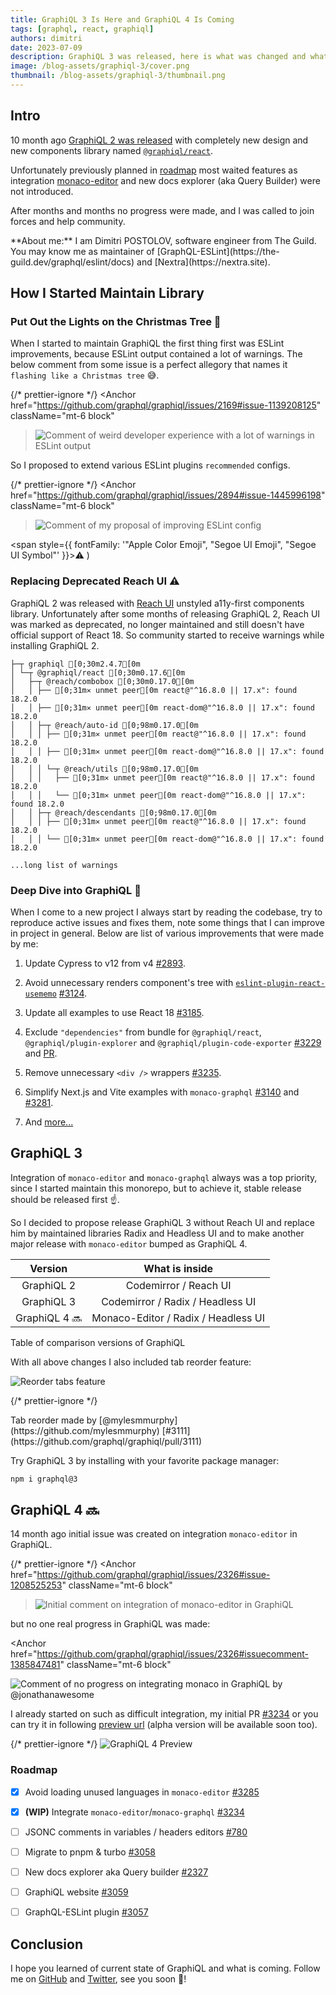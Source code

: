 ```yaml
---
title: GraphiQL 3 Is Here and GraphiQL 4 Is Coming
tags: [graphql, react, graphiql]
authors: dimitri
date: 2023-07-09
description: GraphiQL 3 was released, here is what was changed and what's will be in GraphiQL 4.
image: /blog-assets/graphiql-3/cover.png
thumbnail: /blog-assets/graphiql-3/thumbnail.png
---
```



## Intro

10 month ago
[GraphiQL 2 was released](https://github.com/graphql/graphiql/releases/tag/graphiql%402.0.0) with
completely new design and new components library named
[`@graphiql/react`](https://github.com/graphql/graphiql/tree/main/packages/graphiql-react).

Unfortunately previously planned in [roadmap](https://github.com/graphql/graphiql/issues/2328) most
waited features as integration [monaco-editor](https://github.com/microsoft/monaco-editor) and new
docs explorer (aka Query Builder) were not introduced.

After months and months no progress were made, and I was called to join forces and help community.

<Callout type="info">
  **About me:** I am Dimitri POSTOLOV, software engineer from The Guild. You may know me as
  maintainer of [GraphQL-ESLint](https://the-guild.dev/graphql/eslint/docs) and
  [Nextra](https://nextra.site).
</Callout>

## How I Started Maintain Library

### Put Out the Lights on the Christmas Tree 🎄

When I started to maintain GraphiQL the first thing first was ESLint improvements, because ESLint
output contained a lot of warnings. The below comment from some issue is a perfect allegory that
names it `flashing like a Christmas tree` 😅.

{/* prettier-ignore */}
<Anchor
  href="https://github.com/graphql/graphiql/issues/2169#issue-1139208125" className="mt-6 block"
>![Comment of weird developer experience with a lot of warnings in ESLint
  output](./img_1.png)</Anchor>

So I proposed to extend various ESLint plugins `recommended` configs.

{/* prettier-ignore */}
<Anchor
  href="https://github.com/graphql/graphiql/issues/2894#issue-1445996198" className="mt-6 block"
>![Comment of my proposal of improving ESLint config](./img.png)</Anchor>

  <span style={{ fontFamily: '"Apple Color Emoji", "Segoe UI Emoji", "Segoe UI Symbol"' }}>⚠️</span>
)

### Replacing Deprecated Reach UI ⚠️

GraphiQL 2 was released with [Reach UI](https://reach.tech) unstyled a11y-first components library.
Unfortunately after some months of releasing GraphiQL 2, Reach UI was marked as deprecated, no
longer maintained and still doesn't have official support of React 18. So community started to
receive warnings while installing GraphiQL 2.

```ansi filename="Terminal" copy=false
├─┬ graphiql [0;30m2.4.7[0m
│ └─┬ @graphiql/react [0;30m0.17.6[0m
│   ├─┬ @reach/combobox [0;30m0.17.0[0m
│   │ ├── [0;31m✕ unmet peer[0m react@"^16.8.0 || 17.x": found 18.2.0
│   │ ├── [0;31m✕ unmet peer[0m react-dom@"^16.8.0 || 17.x": found 18.2.0
│   │ ├─┬ @reach/auto-id [0;98m0.17.0[0m
│   │ │ ├── [0;31m✕ unmet peer[0m react@"^16.8.0 || 17.x": found 18.2.0
│   │ │ ├── [0;31m✕ unmet peer[0m react-dom@"^16.8.0 || 17.x": found 18.2.0
│   │ │ └─┬ @reach/utils [0;98m0.17.0[0m
│   │ │   ├── [0;31m✕ unmet peer[0m react@"^16.8.0 || 17.x": found 18.2.0
│   │ │   └── [0;31m✕ unmet peer[0m react-dom@"^16.8.0 || 17.x": found 18.2.0
│   │ ├─┬ @reach/descendants [0;98m0.17.0[0m
│   │ │ ├── [0;31m✕ unmet peer[0m react@"^16.8.0 || 17.x": found 18.2.0
│   │ │ └── [0;31m✕ unmet peer[0m react-dom@"^16.8.0 || 17.x": found 18.2.0

...long list of warnings
```

### Deep Dive into GraphiQL 🌊

When I come to a new project I always start by reading the codebase, try to reproduce active issues
and fixes them, note some things that I can improve in project in general. Below are list of various
improvements that were made by me:

1. Update Cypress to v12 from v4 [#2893](https://github.com/graphql/graphiql/pull/2893).

1. Avoid unnecessary renders component's tree with
   [`eslint-plugin-react-usememo`](https://github.com/arthurgeron/eslint-plugin-react-usememo)
   [#3124](https://github.com/graphql/graphiql/pull/3124).

1. Update all examples to use React 18 [#3185](https://github.com/graphql/graphiql/pull/3185).

1. Exclude `"dependencies"` from bundle for `@graphiql/react`, `@graphiql/plugin-explorer` and
   `@graphiql/plugin-code-exporter` [#3229](https://github.com/graphql/graphiql/pull/3228) and
   [PR](https://github.com/graphql/graphiql/pull/3229).

1. Remove unnecessary `<div />` wrappers [#3235](https://github.com/graphql/graphiql/pull/3235).

1. Simplify Next.js and Vite examples with `monaco-graphql`
   [#3140](https://github.com/graphql/graphiql/pull/3140) and
   [#3281](https://github.com/graphql/graphiql/pull/3281).

1. And
   [more...](https://github.com/graphql/graphiql/pulls?q=is%3Apr+sort%3Aupdated-desc+author%3AB2o5T+is%3Aclosed)

## GraphiQL 3

Integration of `monaco-editor` and `monaco-graphql` always was a top priority, since I started
maintain this monorepo, but to achieve it, stable release should be released first ☝️.

So I decided to propose release GraphiQL 3 without Reach UI and replace him by maintained libraries
Radix and Headless UI and to make another major release with `monaco-editor` bumped as GraphiQL 4.

|    Version    |           What is inside            |
| :-----------: | :---------------------------------: |
|  GraphiQL 2   |        Codemirror / Reach UI        |
|  GraphiQL 3   |  Codemirror / Radix / Headless UI   |
| GraphiQL 4 🔜 | Monaco-Editor / Radix / Headless UI |

<p className="mt-3 text-center italic">Table of comparison versions of GraphiQL</p>

With all above changes I also included tab reorder feature:

![Reorder tabs feature](./reorder-tabs.gif)

{/* prettier-ignore */}
<p className="mt-3 text-center italic">Tab reorder made by
  [@mylesmmurphy](https://github.com/mylesmmurphy)
  [#3111](https://github.com/graphql/graphiql/pull/3111)</p>

Try GraphiQL 3 by installing with your favorite package manager:

```sh npm2yarn
npm i graphql@3
```

## GraphiQL 4 🔜

14 month ago initial issue was created on integration `monaco-editor` in GraphiQL.

{/* prettier-ignore */}
<Anchor
  href="https://github.com/graphql/graphiql/issues/2326#issue-1208525253" className="mt-6 block"
>![Initial comment on integration of monaco-editor in GraphiQL](./img_4.png)</Anchor>

but no one real progress in GraphiQL was made:

<Anchor
  href="https://github.com/graphql/graphiql/issues/2326#issuecomment-1385847481"
  className="mt-6 block"
>
  ![Comment of no progress on integrating monaco in GraphiQL by @jonathanawesome](./img_2.png)
</Anchor>

I already started on such as difficult integration, my initial PR
[#3234](https://github.com/graphql/graphiql/pull/3234) or you can try it in following
[preview url](https://deploy-preview-3234--graphiql-test.netlify.app) (alpha version will be
available soon too).

{/* prettier-ignore */}
<Anchor href="https://deploy-preview-3234--graphiql-test.netlify.app" className="mt-6 block">![GraphiQL
  4 Preview](./img_3.png)</Anchor>

### Roadmap

- [x] Avoid loading unused languages in `monaco-editor`
      [#3285](https://github.com/graphql/graphiql/pull/3285)

- [x] **(WIP)** Integrate `monaco-editor`/`monaco-graphql`
      [#3234](https://github.com/graphql/graphiql/pull/3234)

- [ ] JSONC comments in variables / headers editors
      [#780](https://github.com/graphql/graphiql/issues/780)

- [ ] Migrate to pnpm & turbo [#3058](https://github.com/graphql/graphiql/issues/3058)

- [ ] New docs explorer aka Query builder [#2327](https://github.com/graphql/graphiql/issues/2327)

- [ ] GraphiQL website [#3059](https://github.com/graphql/graphiql/issues/3059)

- [ ] GraphQL-ESLint plugin [#3057](https://github.com/graphql/graphiql/issues/3057)

## Conclusion

I hope you learned of current state of GraphiQL and what is coming. Follow me on
[GitHub](https://github.com/B2o5T) and [Twitter](https://twitter.com/B2o5T), see you soon 👋!

<style jsx global>{`
  .nextra-content h3,
  .nextra-toc li a {
    font-family: 'Text Font', 'Custom Glyphs Font', sans-serif;
  }
  .nextra-content table {
    display: table;
    margin-left: auto;
    margin-right: auto;
  }
  .contains-task-list {
    margin-top: 1.5rem;
  }
`}</style>
